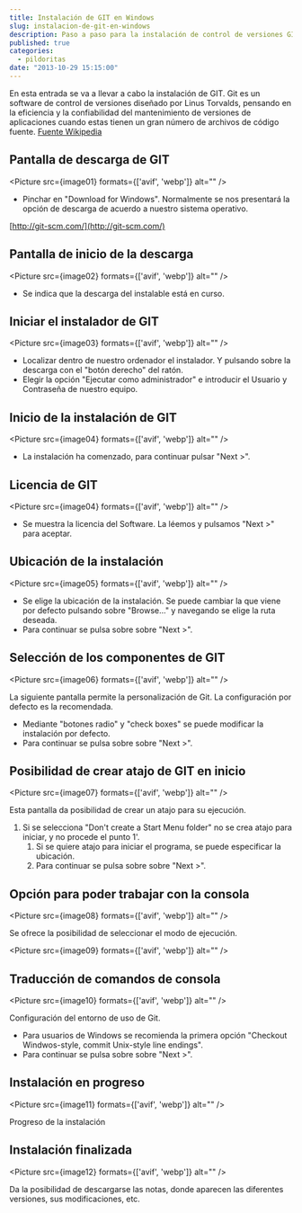 ---
title: Instalación de GIT en Windows
slug: instalacion-de-git-en-windows
description: Paso a paso para la instalación de control de versiones GIT en equipo Windows
published: true
categories:
  - pildoritas
date: "2013-10-29 15:15:00"
---


En esta entrada se va a llevar a cabo la instalación de GIT. Git es un software de control de versiones diseñado por Linus Torvalds, pensando en la eficiencia y la confiabilidad del mantenimiento de versiones de aplicaciones cuando estas tienen un gran número de archivos de código fuente. <a href="http://es.wikipedia.org/wiki/Git " target="_blank">Fuente Wikipedia</a>

## Pantalla de descarga de GIT

<Picture src={image01} formats={['avif', 'webp']} alt="" />

* Pinchar en "Download for Windows". Normalmente se nos presentará la opción de descarga de acuerdo a nuestro sistema operativo.

[http://git-scm.com/](http://git-scm.com/)

## Pantalla de inicio de la descarga

<Picture src={image02} formats={['avif', 'webp']} alt="" />

* Se indica que la descarga del instalable está en curso.

## Iniciar el instalador de GIT

<Picture src={image03} formats={['avif', 'webp']} alt="" />


* Localizar dentro de nuestro ordenador el instalador. Y pulsando sobre la descarga con el "botón derecho" del ratón.
* Elegir la opción "Ejecutar como administrador" e introducir el Usuario y Contraseña de nuestro equipo.


## Inicio de la instalación de GIT

<Picture src={image04} formats={['avif', 'webp']} alt="" />

* La instalación ha comenzado, para continuar pulsar "Next >".

## Licencia de GIT

<Picture src={image04} formats={['avif', 'webp']} alt="" />

* Se muestra la licencia del Software. La léemos y pulsamos "Next >" para aceptar.

## Ubicación de la instalación

<Picture src={image05} formats={['avif', 'webp']} alt="" />


* Se elige la ubicación de la instalación. Se puede cambiar la que viene por defecto pulsando sobre "Browse..." y navegando se elige la ruta deseada.
* Para continuar se pulsa sobre sobre "Next >".


## Selección de los componentes de GIT

<Picture src={image06} formats={['avif', 'webp']} alt="" />

La siguiente pantalla permite la personalización de Git. La configuración por defecto es la recomendada.


* Mediante "botones radio" y "check boxes" se puede modificar la instalación por defecto.
* Para continuar se pulsa sobre sobre "Next >".


## Posibilidad de crear atajo de GIT en inicio

<Picture src={image07} formats={['avif', 'webp']} alt="" />

Esta pantalla da posibilidad de crear un atajo para su ejecución.

1.  Si se selecciona "Don't create a Start Menu folder" no se crea atajo para iniciar, y no procede el punto 1'.
    1.  Si se quiere atajo para iniciar el programa, se puede especificar la ubicación.
    2.  Para continuar se pulsa sobre sobre "Next >".

## Opción para poder trabajar con la consola

<Picture src={image08} formats={['avif', 'webp']} alt="" />

Se ofrece la posibilidad de seleccionar el modo de ejecución.

<Picture src={image09} formats={['avif', 'webp']} alt="" />

## Traducción de comandos de consola

<Picture src={image10} formats={['avif', 'webp']} alt="" />

Configuración del entorno de uso de Git.

* Para usuarios de Windows se recomienda la primera opción "Checkout Windwos-style, commit Unix-style line endings".
* Para continuar se pulsa sobre sobre "Next >".

## Instalación en progreso

<Picture src={image11} formats={['avif', 'webp']} alt="" />

Progreso de la instalación

## Instalación finalizada

<Picture src={image12} formats={['avif', 'webp']} alt="" />

Da la posibilidad de descargarse las notas, donde aparecen las diferentes versiones, sus modificaciones, etc.
